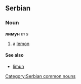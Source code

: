 ==Serbian==
===Noun===
'''лимун''' ''m s''
#a [[lemon]]
====See also====
*[[limun]]
[[Category:Serbian common nouns]]
